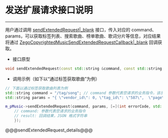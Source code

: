 # 发送扩展请求接口说明

- - -



用户通过调用 [sendExtendedRequest\|_blank](/article/api?doc=Express_Video_SDK_API~cpp_linux~class~IZegoCopyrightedMusic#send-extended-request) 接口，传入对应的 command、params，可以获取标签列表、搜索歌曲、榜单歌曲、歌词分片等信息，对应结果将通过 [ZegoCopyrightedMusicSendExtendedRequestCallback\|_blank](/article/api?doc=Express_Video_SDK_API~cpp_linux~interface~ZegoExpressDefines#zego-copyrighted-music-send-extended-request-callback) 回调获取。

- 接口原型

```cpp
void sendExtendedRequest(const std::string &command, const std::string &params, ZegoCopyrightedMusicSendExtendedRequestCallback callback)
```


- 调用示例（如下以“通过标签获取歌曲”为例）

```cpp
// 下面以通过标签获取歌曲列表为例
std::string command = "/tag/song"; // command 参数代表您请求的业务指令，该示例为标签获取歌曲
std::string params = "{ \"vendor_id\": 0, \"tag_id\": \"587\",  \"page\": 1,  \"filter\": [1]}"; // params 参数，是 JSON 格式的字符串，需要您传入的额外参数

m_pMusic->sendExtendedRequest(command, params, [=](int errorCode, std::string command, std::string result){
    // command: 参数代表您请求的业务指令
    // result: 回调结果，JSON 格式字符串
    });
```

@@@sendExtendedRequest_details@@@
